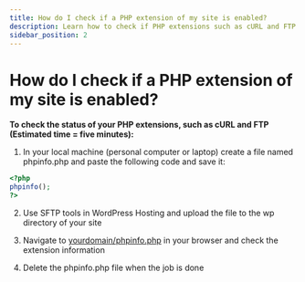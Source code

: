 ```yaml
---
title: How do I check if a PHP extension of my site is enabled?
description: Learn how to check if PHP extensions such as cURL and FTP are enabled on your website.
sidebar_position: 2
---
```


# How do I check if a PHP extension of my site is enabled?

**To check the status of your PHP extensions, such as cURL and FTP (Estimated time = five minutes):**

1. In your local machine (personal computer or laptop) create a file named phpinfo.php and paste the following code and save it:

```php
<?php
phpinfo();
?>
```

2. Use SFTP tools in WordPress Hosting and upload the file to the wp directory of your site

3. Navigate to <u>yourdomain/phpinfo.php</u> in your browser and check the extension information

4. Delete the phpinfo.php file when the job is done